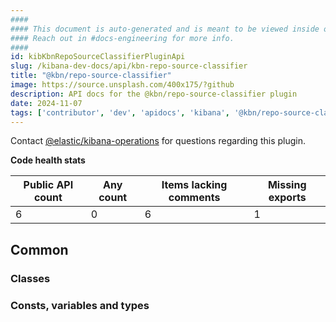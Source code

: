 ```yaml
---
####
#### This document is auto-generated and is meant to be viewed inside our experimental, new docs system.
#### Reach out in #docs-engineering for more info.
####
id: kibKbnRepoSourceClassifierPluginApi
slug: /kibana-dev-docs/api/kbn-repo-source-classifier
title: "@kbn/repo-source-classifier"
image: https://source.unsplash.com/400x175/?github
description: API docs for the @kbn/repo-source-classifier plugin
date: 2024-11-07
tags: ['contributor', 'dev', 'apidocs', 'kibana', '@kbn/repo-source-classifier']
---
```




Contact [@elastic/kibana-operations](https://github.com/orgs/elastic/teams/kibana-operations) for questions regarding this plugin.

**Code health stats**

| Public API count  | Any count | Items lacking comments | Missing exports |
|-------------------|-----------|------------------------|-----------------|
| 6 | 0 | 6 | 1 |

## Common

### Classes
<DocDefinitionList data={kbnRepoSourceClassifierObj.common.classes}/>

### Consts, variables and types
<DocDefinitionList data={kbnRepoSourceClassifierObj.common.misc}/>

